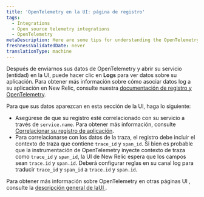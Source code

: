```yaml
---
title: 'OpenTelemetry en la UI: página de registro'
tags:
  - Integrations
  - Open source telemetry integrations
  - OpenTelemetry
metaDescription: Here are some tips for understanding the OpenTelemetry logs page in the New Relic UI.
freshnessValidatedDate: never
translationType: machine
---
```


Después de enviarnos sus datos de OpenTelemetry y abrir su servicio (entidad) en la UI, puede hacer clic en <DoNotTranslate>**Logs**</DoNotTranslate> para ver datos sobre su aplicación. Para obtener más información sobre cómo asociar datos log a su aplicación en New Relic, consulte nuestra [documentación de registro y OpenTelemetry](/docs/more-integrations/open-source-telemetry-integrations/opentelemetry/best-practices/opentelemetry-best-practices-logs).

Para que sus datos aparezcan en esta sección de la UI, haga lo siguiente:

* Asegúrese de que su registro esté correlacionado con su servicio a través de `service.name`. Para obtener más información, consulte [Correlacionar su registro de aplicación](/docs/more-integrations/open-source-telemetry-integrations/opentelemetry/best-practices/opentelemetry-best-practices-logs#log-correlation).
* Para correlacionarse con los datos de la traza, el registro debe incluir el contexto de traza que contiene `trace_id` y `span_id`. Si bien es probable que la instrumentación de OpenTelemetry inyecte contexto de traza como `trace_id` y `span_id`, la UI de New Relic espera que los campos sean `trace.id` y `span.id`. Deberá configurar reglas en su canal log para traducir `trace_id` y `span_id` a `trace.id` y `span.id`.

Para obtener más información sobre OpenTelemetry en otras páginas UI , consulte la [descripción general de laUI ](/docs/more-integrations/open-source-telemetry-integrations/opentelemetry/view-your-data/opentelemetry-view-your-data).